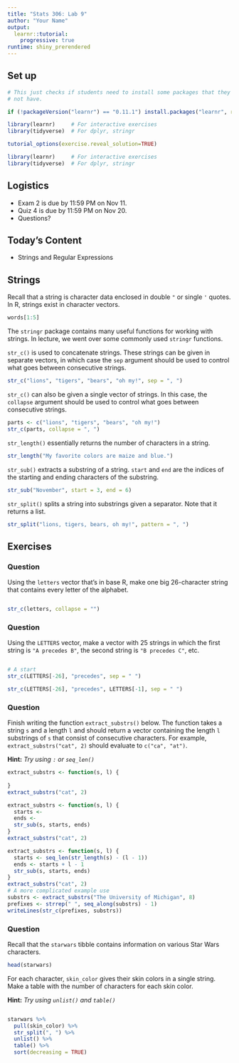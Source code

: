 ```yaml
---
title: "Stats 306: Lab 9"
author: "Your Name"
output: 
  learnr::tutorial:
    progressive: true
runtime: shiny_prerendered
---
```


## Set up

```r
# This just checks if students need to install some packages that they might 
# not have.

if (!packageVersion("learnr") == "0.11.1") install.packages("learnr", repos = "http://cran.us.r-project.org")
```

```r
library(learnr)     # For interactive exercises
library(tidyverse)  # For dplyr, stringr

tutorial_options(exercise.reveal_solution=TRUE)
```

```r
library(learnr)     # For interactive exercises
library(tidyverse)  # For dplyr, stringr
```

## Logistics

- Exam 2 is due by 11:59 PM on Nov 11.
- Quiz 4 is due by 11:59 PM on Nov 20.
- Questions?

## Today's Content

- Strings and Regular Expressions

## Strings

Recall that a string is character data enclosed in double `"` or single `'` quotes. In R, strings exist in character vectors.
```r
words[1:5]
```

The `stringr` package contains many useful functions for working with strings. In lecture, we went over some commonly used `stringr` functions.

`str_c()` is used to concatenate strings. These strings can be given in separate vectors, in which case the `sep` argument should be used to control what goes between consecutive strings.
```r
str_c("lions", "tigers", "bears", "oh my!", sep = ", ")
```

`str_c()` can also be given a single vector of strings. In this case, the `collapse` argument should be used to control what goes between consecutive strings.
```r
parts <- c("lions", "tigers", "bears", "oh my!")
str_c(parts, collapse = ", ")
```

`str_length()` essentially returns the number of characters in a string.
```r
str_length("My favorite colors are maize and blue.")
```

`str_sub()` extracts a substring of a string. `start` and `end` are the indices of the starting and ending characters of the substring.
```r
str_sub("November", start = 3, end = 6)
```

`str_split()` splits a string into substrings given a separator. Note that it returns a list.
```r
str_split("lions, tigers, bears, oh my!", pattern = ", ")
```

## Exercises

### Question

Using the `letters` vector that's in base R, make one big 26-character string that contains every letter of the alphabet.

```r

```

```r
str_c(letters, collapse = "")
```

### Question

Using the `LETTERS` vector, make a vector with 25 strings in which the first string is `"A precedes B"`, the second string is `"B precedes C"`, etc.

```r

```

```r
# A start
str_c(LETTERS[-26], "precedes", sep = " ")
```

```r
str_c(LETTERS[-26], "precedes", LETTERS[-1], sep = " ")
```

### Question

Finish writing the function `extract_substrs()` below. The function takes a string `s` and a length `l` and should return a vector containing the length `l` substrings of `s` that consist of consecutive characters. For example, `extract_substrs("cat", 2)` should evaluate to `c("ca", "at")`.

**Hint:** *Try using `:` or `seq_len()`*

```r
extract_substrs <- function(s, l) {
  
}
extract_substrs("cat", 2)
```

```r
extract_substrs <- function(s, l) {
  starts <- 
  ends <- 
  str_sub(s, starts, ends)
}
extract_substrs("cat", 2)
```

```r
extract_substrs <- function(s, l) {
  starts <- seq_len(str_length(s) - (l - 1))
  ends <- starts + l - 1
  str_sub(s, starts, ends)
}
extract_substrs("cat", 2)
# A more complicated example use
substrs <- extract_substrs("The University of Michigan", 8)
prefixes <- strrep(" ", seq_along(substrs) - 1)
writeLines(str_c(prefixes, substrs))
```

### Question

Recall that the `starwars` tibble contains information on various Star Wars characters.
```r
head(starwars)
```

For each character, `skin_color` gives their skin colors in a single string. Make a table with the number of characters for each skin color.

**Hint:** *Try using `unlist()` and `table()`*

```r

```

```r
starwars %>%
  pull(skin_color) %>%
  str_split(", ") %>%
  unlist() %>%
  table() %>%
  sort(decreasing = TRUE)
```